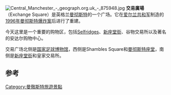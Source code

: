 [[File:Central_Manchester_-_geograph.org.uk_-_875948.jpg|thumb]]
'''交易廣場'''（Exchange Square）是英格兰[[曼彻斯特|曼彻斯特]]的一个广场。它在[[爱尔兰共和军|爱尔兰共和军]]制造的[[1996年曼彻斯特爆炸案|1996年曼彻斯特爆炸案]]后进行了重建。

今天这里是一个重要的购物区，包括[[Selfridges|Selfridges]]、[[新座堂街|新座堂街]]、谷物交易所以及著名的安达尔购物中心。

交易广场北侧是[[国家足球博物馆|国家足球博物馆]]，西侧是Shambles Square和[[曼彻斯特座堂|曼彻斯特座堂]]，南侧是[[新座堂街|新座堂街]]和皇家交易所。

==参考==
{{Reflist}}
{{coord|53|29|04|N|2|14|35|W|type:landmark|display=title}}

[[Category:曼徹斯特旅遊景點|Category:曼徹斯特旅遊景點]]